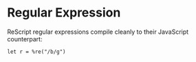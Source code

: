 # Regular Expression

ReScript regular expressions compile cleanly to their JavaScript counterpart:

```re
let r = %re("/b/g")
```